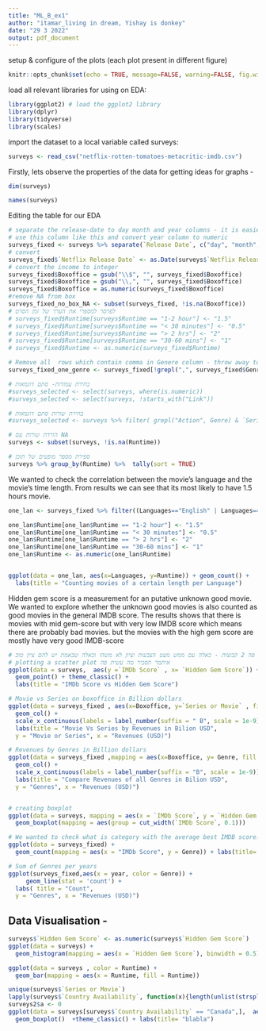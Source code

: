 ```yaml
---
title: "ML_B_ex1"
author: "itamar_living in dream, Yishay is donkey"
date: "29 3 2022"
output: pdf_document
---
```



setup & configure of the plots (each plot present in different figure)
```r
knitr::opts_chunk$set(echo = TRUE, message=FALSE, warning=FALSE, fig.width=8, fig.height=3)
```


load all relevant libraries for using on EDA:
```r
library(ggplot2) # load the ggplot2 library
library(dplyr)
library(tidyverse)
library(scales)
```

import the dataset to a local variable called surveys:
```r
surveys <- read_csv("netflix-rotten-tomatoes-metacritic-imdb.csv")
```

Firstly, lets observe the properties of the data for getting ideas for graphs -

```r
dim(surveys)

names(surveys)  
```
Editing the table for our EDA
 
```r

# separate the release-date to day month and year columns - it is easier to
# use this column like this and convert year column to numeric 
surveys_fixed <- surveys %>% separate(`Release Date`, c("day", "month", "year"), sep = " ", convert = TRUE)
# convert 
surveys_fixed$`Netflix Release Date` <- as.Date(surveys$`Netflix Release Date`)
# convert the income to integer
surveys_fixed$Boxoffice = gsub("\\$", "", surveys_fixed$Boxoffice)
surveys_fixed$Boxoffice = gsub("\\,", "", surveys_fixed$Boxoffice)
surveys_fixed$Boxoffice = as.numeric(surveys_fixed$Boxoffice)
#remove NA from box
surveys_fixed_no_box_NA <- subset(surveys_fixed, !is.na(Boxoffice))
# לפרסר למספרי את הערך של זמן הסרט
# surveys_fixed$Runtime[surveys$Runtime == "1-2 hour"] <- "1.5"
# surveys_fixed$Runtime[surveys$Runtime == "< 30 minutes"] <- "0.5"
# surveys_fixed$Runtime[surveys$Runtime == "> 2 hrs"] <- "2"
# surveys_fixed$Runtime[surveys$Runtime == "30-60 mins"] <- "1"
# surveys_fixed$Runtime <- as.numeric(surveys_fixed$Runtime)

# Remove all  rows which contain comma in Genere column - throw away to many rows
surveys_fixed_one_genre <- surveys_fixed[!grepl(",", surveys_fixed$Genre), ]

# בחירת עמודות- סתם דוגמאות
#surveys_selected <- select(surveys, where(is.numeric))
#surveys_selected <- select(surveys, !starts_with("Link"))

# בחירת שורות סתם דוגמאות 
#surveys_selected <- surveys %>% filter( grepl("Action", Genre) & `Series or Movie` == "Movie")

# הורדת שורות עם NA
surveys <- subset(surveys, !is.na(Runtime))

# ספירת מספר מופעים של תוכן
surveys %>% group_by(Runtime) %>%  tally(sort = TRUE)
```
We wanted to check the correlation between the movie's language and the movie's time length. From results we can see that its most likely to have 1.5 hours movie.
```r

one_lan <- surveys_fixed %>% filter((Languages=="English" | Languages=="Japanese" | Languages=="Korean" | Languages=="Spanish" | Languages=="Hindi" | Languages=="French" | Languages=="German")& (`Series or Movie`=="Movie"))

one_lan$Runtime[one_lan$Runtime == "1-2 hour"] <- "1.5"
one_lan$Runtime[one_lan$Runtime == "< 30 minutes"] <- "0.5"
one_lan$Runtime[one_lan$Runtime == "> 2 hrs"] <- "2"
one_lan$Runtime[one_lan$Runtime == "30-60 mins"] <- "1"
one_lan$Runtime <- as.numeric(one_lan$Runtime)


ggplot(data = one_lan, aes(x=Languages, y=Runtime)) + geom_count() +
  labs(title = "Counting movies of a certain length per Language")
```



Hidden gem score is a measurement for an putative unknown good movie. We wanted to explore whether the unknown good movies is also counted as good movies in the general IMDB score.
The results shows that there is movies with mid gem-score but with very low IMDB score which means there are probably bad movies. but the movies with the high gem score are mostly have very good IMDB-score
```r

# אפשר לומר שיש פה 2 קבוצות - כאלה עם ממש מעט הצבעות וציון לא משהו וכאלה שבאמת יש להם ציון טוב
# plotting a scatter plot איתמר תסביר מה עשית פה
ggplot(data = surveys,  aes(y =`IMDb Score` , x= `Hidden Gem Score`)) +
  geom_point() + theme_classic() +
  labs(title = "IMDb Score vs Hidden Gem Score")
```



```r




# Movie vs Series on boxoffice in Billion dollars
ggplot(data = surveys_fixed , aes(x=Boxoffice, y=`Series or Movie` , fill = `Series or Movie`)) +
  geom_col() + 
  scale_x_continuous(labels = label_number(suffix = " B", scale = 1e-9))+ 
  labs(title = "Movie Vs Series by Revenues in Bilion USD",
  y = "Movie or Series", x = "Revenues (USD)")

# Revenues by Genres in Billion dollars 
ggplot(data = surveys_fixed ,mapping = aes(x=Boxoffice, y= Genre, fill = Genre)) +
  geom_col() + 
  scale_x_continuous(labels = label_number(suffix = "B", scale = 1e-9))+ 
  labs(title = "Compare Revenues of all Genres in Bilion USD",
  y = "Genres", x = "Revenues (USD)")


# creating boxplot
ggplot(data = surveys, mapping = aes(x = `IMDb Score`, y = `Hidden Gem Score`)) + 
  geom_boxplot(mapping = aes(group = cut_width(`IMDb Score`, 0.1)))

# We wanted to check what is category with the average best IMDB score. From results we can see that Drama category gets the best IMDB score average. 
ggplot(data = surveys_fixed) +
  geom_count(mapping = aes(x = "IMDb Score", y = Genre)) + labs(title= "Average IMDB score per Genre")

# Sum of Genres per years
ggplot(surveys_fixed,aes(x = year, color = Genre)) + 
     geom_line(stat = 'count') +
  labs( title = "Count",
  y = "Genres", x = "Revenues (USD)")

```


## Data Visualisation - 

```r

surveys$`Hidden Gem Score` <- as.numeric(surveys$`Hidden Gem Score`)
ggplot(data = surveys) +
  geom_histogram(mapping = aes(x = `Hidden Gem Score`), binwidth = 0.5)

ggplot(data = surveys , color = Runtime) + 
  geom_bar(mapping = aes(x = Runtime, fill = Runtime))

```



```r
unique(surveys$`Series or Movie`)
lapply(surveys$`Country Availability`, function(x){length(unlist(strsplit(x,",")))})
surveys2$a <- 0
ggplot(data = surveys[surveys$`Country Availability` == "Canada",],  aes(y = `Hidden Gem Score`, x= `Series or Movie`,  fill = `Series or Movie`)) +
  geom_boxplot()  +theme_classic() + labs(title= "blabla")

```

